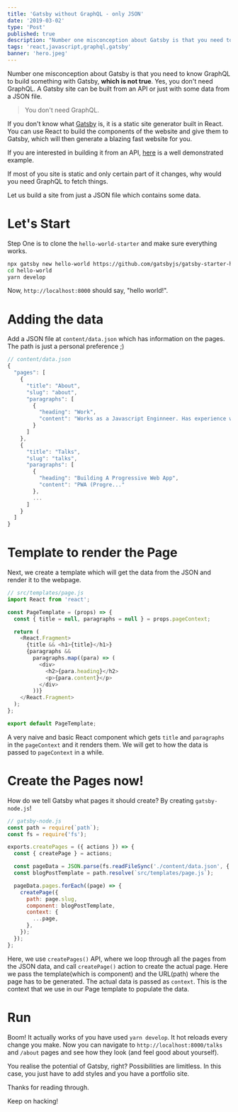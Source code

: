 ```yaml
---
title: 'Gatsby without GraphQL - only JSON'
date: '2019-03-02'
type: 'Post'
published: true
description: "Number one misconception about Gatsby is that you need to know GraphQL to build something with Gatsby, which is not true. Yes, you don't need GraphQL."
tags: 'react,javascript,graphql,gatsby'
banner: 'hero.jpeg'
---
```


Number one misconception about Gatsby is that you need to know GraphQL to build something with Gatsby, **which is not true**. Yes, you don't need GraphQL. A Gatsby site can be built from an API or just with some data from a JSON file.

> You don't need GraphQL.

If you don't know what [Gatsby](https://www.gatsbyjs.org/) is, it is a static site generator built in React. You can use React to build the components of the website and give them to Gatsby, which will then generate a blazing fast website for you.

If you are interested in building it from an API, [here](https://www.gatsbyjs.org/docs/using-gatsby-without-graphql/) is a well demonstrated example.

If most of you site is static and only certain part of it changes, why would you need GraphQL to fetch things.

Let us build a site from just a JSON file which contains some data.

# Let's Start

Step One is to clone the `hello-world-starter` and make sure everything works.

```bash
npx gatsby new hello-world https://github.com/gatsbyjs/gatsby-starter-hello-world
cd hello-world
yarn develop
```

Now, `http://localhost:8000` should say, "hello world!".

# Adding the data

Add a JSON file at `content/data.json` which has information on the pages. The path is just a personal preference ;)

```javascript
// content/data.json
{
  "pages": [
    {
      "title": "About",
      "slug": "about",
      "paragraphs": [
        {
          "heading": "Work",
          "content": "Works as a Javascript Enginneer. Has experience with Gatsby, React, Javascript, Node, Mongo and a little Python as well"
        }
      ]
    },
    {
      "title": "Talks",
      "slug": "talks",
      "paragraphs": [
        {
          "heading": "Building A Progressive Web App",
          "content": "PWA (Progre..."
        },
        ...
      ]
    }
  ]
}
```

# Template to render the Page

Next, we create a template which will get the data from the JSON and render it to the webpage.

```javascript
// src/templates/page.js
import React from 'react';

const PageTemplate = (props) => {
  const { title = null, paragraphs = null } = props.pageContext;

  return (
    <React.Fragment>
      {title && <h1>{title}</h1>}
      {paragraphs &&
        paragraphs.map((para) => (
          <div>
            <h2>{para.heading}</h2>
            <p>{para.content}</p>
          </div>
        ))}
    </React.Fragment>
  );
};

export default PageTemplate;
```

A very naive and basic React component which gets `title` and `paragraphs` in the `pageContext` and it renders them. We will get to how the data is passed to `pageContext` in a while.

# Create the Pages now!

How do we tell Gatsby what pages it should create? By creating `gatsby-node.js`!

```javascript
// gatsby-node.js
const path = require(`path`);
const fs = require('fs');

exports.createPages = ({ actions }) => {
  const { createPage } = actions;

  const pageData = JSON.parse(fs.readFileSync('./content/data.json', { encoding: 'utf-8' }));
  const blogPostTemplate = path.resolve(`src/templates/page.js`);

  pageData.pages.forEach((page) => {
    createPage({
      path: page.slug,
      component: blogPostTemplate,
      context: {
        ...page,
      },
    });
  });
};
```

Here, we use `createPages()` API, where we loop through all the pages from the JSON data, and call `createPage()` action to create the actual page. Here we pass the template(which is component) and the URL(path) where the page has to be generated. The actual data is passed as `context`. This is the context that we use in our Page template to populate the data.

# Run

Boom! It actually works of you have used `yarn develop`. It hot reloads every change you make. Now you can navigate to `http://localhost:8000/talks` and `/about` pages and see how they look (and feel good about yourself).

You realise the potential of Gatsby, right? Possibilities are limitless. In this case, you just have to add styles and you have a portfolio site.

Thanks for reading through.

Keep on hacking!
